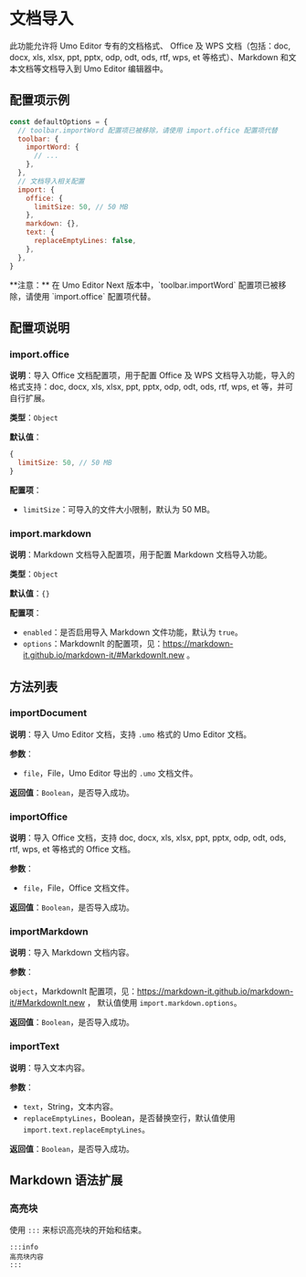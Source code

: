 
# 文档导入

此功能允许将 Umo Editor 专有的文档格式、 Office 及 WPS 文档（包括：doc, docx, xls, xlsx, ppt, pptx, odp, odt, ods, rtf, wps, et 等格式）、Markdown 和文本文档等文档导入到 Umo Editor 编辑器中。

## 配置项示例

```js {2-7}
const defaultOptions = {
  // toolbar.importWord 配置项已被移除，请使用 import.office 配置项代替
  toolbar: {
    importWord: { 
      // ...
    },
  },
  // 文档导入相关配置
  import: {
    office: {
      limitSize: 50, // 50 MB
    },
    markdown: {},
    text: {
      replaceEmptyLines: false,
    },
  },
}
```
<Callout type="error" emoji="❗">
**注意：** 在 Umo Editor Next 版本中，`toolbar.importWord` 配置项已被移除，请使用 `import.office` 配置项代替。
</Callout>

## 配置项说明

### import.office

**说明**：导入 Office 文档配置项，用于配置 Office 及 WPS 文档导入功能，导入的格式支持：doc, docx, xls, xlsx, ppt, pptx, odp, odt, ods, rtf, wps, et 等，并可自行扩展。

**类型**：`Object`

**默认值**：

```js
{
  limitSize: 50, // 50 MB
}
```

**配置项**：

- `limitSize`：可导入的文件大小限制，默认为 50 MB。

### import.markdown

**说明**：Markdown 文档导入配置项，用于配置 Markdown 文档导入功能。

**类型**：`Object`

**默认值**：`{}`

**配置项**：

- `enabled`：是否启用导入 Markdown 文件功能，默认为 `true`。
- `options`：MarkdownIt 的配置项，见：https://markdown-it.github.io/markdown-it/#MarkdownIt.new 。

## 方法列表

### importDocument

**说明**：导入 Umo Editor 文档，支持 `.umo` 格式的 Umo Editor 文档。

**参数**：

- `file`，File，Umo Editor 导出的 `.umo` 文档文件。

**返回值**：`Boolean`，是否导入成功。

### importOffice

**说明**：导入 Office 文档，支持 doc, docx, xls, xlsx, ppt, pptx, odp, odt, ods, rtf, wps, et 等格式的 Office 文档。

**参数**：

- `file`，File，Office 文档文件。

**返回值**：`Boolean`，是否导入成功。

### importMarkdown

**说明**：导入 Markdown 文档内容。

**参数**：

`object`，MarkdownIt 配置项，见：https://markdown-it.github.io/markdown-it/#MarkdownIt.new ， 默认值使用 `import.markdown.options`。

**返回值**：`Boolean`，是否导入成功。

### importText

**说明**：导入文本内容。

**参数**：

- `text`，String，文本内容。
- `replaceEmptyLines`，Boolean，是否替换空行，默认值使用 `import.text.replaceEmptyLines`。

**返回值**：`Boolean`，是否导入成功。

## Markdown 语法扩展

### 高亮块

使用 `:::` 来标识高亮块的开始和结束。

```
:::info
高亮块内容
:::
```
